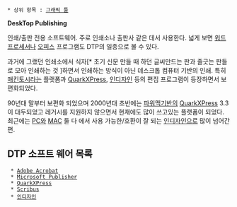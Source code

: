  * 상위 항목 : [[그래픽 툴]]

'''DeskTop Publishing'''

인쇄/출판 전용 소프트웨어. 주로 인쇄소나 출판사 같은 데서 사용한다. 넓게 보면 [[워드프로세서]]나 [[오피스]] 프로그램도 DTP의 일종으로 볼 수 있다.

과거에 그랬던 인쇄소에서 식자[* 초기 신문 만들 때 하던 글씨만드는 판과 줄긋는 판들로 모아 인쇄하는 것 ]하면서 인쇄하는 방식이 아닌 데스크톱 컴퓨터 기반의 인쇄. 특히 [[매킨토시]]라는 플랫폼과 [[QuarkXPress]], [[인디자인]] 등의 편집 프로그램이 등장하면서 보편화되었다.

90년대 말부터 보편화 되었으며 2000년대 초반에는 [[파워맥]]기반의 [[QuarkXPress]] 3.3이 대두되었고 레거시를 지원하지 않으면서 현재에도 많이 쓰고있는 플랫폼이 되었다. 최근에는 [[PC]]와 [[MAC]] 둘 다 에서 사용 가능한/호환이 잘 되는 [[인디자인]]으로 많이 넘어간 편. 

== DTP 소프트 웨어 목록 ==
  * [[Adobe Acrobat]]
  * [[Microsoft Office#s-2.7|Microsoft Publisher]]
  * [[QuarkXPress]]
  * [[Scribus]]
  * [[인디자인]]
